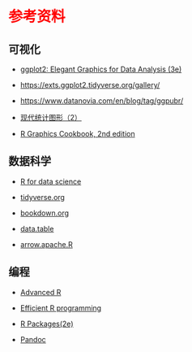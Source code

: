 # 参考资料 {.unnumbered style="color:red"}

## 可视化

-   [ggplot2: Elegant Graphics for Data Analysis (3e)](https://ggplot2-book.org/)

-   <https://exts.ggplot2.tidyverse.org/gallery/>

-   <https://www.datanovia.com/en/blog/tag/ggpubr/>

-   [现代统计图形（2）](https://bookdown.org/xiangyun/msg2nd/)

-   [R Graphics Cookbook, 2nd edition](https://r-graphics.org/)

## 数据科学

-   [R for data science](https://r4ds.hadley.nz/)

-   [tidyverse.org](https://www.tidyverse.org/)

-   [bookdown.org](https://bookdown.org/)

-   [data.table](https://rdatatable.gitlab.io/data.table/)

-   [arrow.apache.R](https://arrow.apache.org/docs/r/)

## 编程

-   [Advanced R](https://adv-r.hadley.nz/index.html#other-books)

-   [Efficient R programming](https://csgillespie.github.io/efficientR/)

-   [R Packages(2e)](https://r-pkgs.org/)

-   [Pandoc](https://pandoc.org/)

